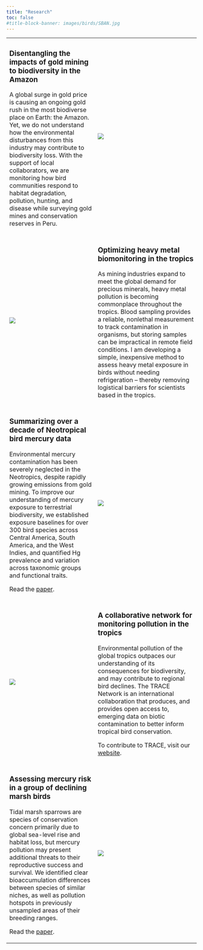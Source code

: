 ```yaml
---
title: "Research"
toc: false
#title-block-banner: images/birds/SBAN.jpg
---
```


+----------------------------------------------------------------------------------------------------------------------------------------------------------------------------------------------------------------------------------------------------------------------------------------------------------------------------------------------------------------------------------------------------------------------------------------------------+---------------------------------------------------------------------------------------------------------------------------------------------------------------------------------------------------------------------------------------------------------------------------------------------------------------------------------------------------------------------------------------------------------------------------------------------------------------------------------------------------------------------+
| ### Disentangling the impacts of gold mining to biodiversity in the Amazon                                                                                                                                                                                                                                                                                                                                                                         | ![](images/DAG.png)                                                                                                                                                                                                                                                                                                                                                                                                                                                                                                 |
|                                                                                                                                                                                                                                                                                                                                                                                                                                                    |                                                                                                                                                                                                                                                                                                                                                                                                                                                                                                                     |
| A global surge in gold price is causing an ongoing gold rush in the most biodiverse place on Earth: the Amazon. Yet, we do not understand how the environmental disturbances from this industry may contribute to biodiversity loss. With the support of local collaborators, we are monitoring how bird communities respond to habitat degradation, pollution, hunting, and disease while surveying gold mines and conservation reserves in Peru. |                                                                                                                                                                                                                                                                                                                                                                                                                                                                                                                     |
+----------------------------------------------------------------------------------------------------------------------------------------------------------------------------------------------------------------------------------------------------------------------------------------------------------------------------------------------------------------------------------------------------------------------------------------------------+---------------------------------------------------------------------------------------------------------------------------------------------------------------------------------------------------------------------------------------------------------------------------------------------------------------------------------------------------------------------------------------------------------------------------------------------------------------------------------------------------------------------+
| ![](images/Venipuncture.jpg)                                                                                                                                                                                                                                                                                                                                                                                                                       | ### Optimizing heavy metal biomonitoring in the tropics                                                                                                                                                                                                                                                                                                                                                                                                                                                             |
|                                                                                                                                                                                                                                                                                                                                                                                                                                                    |                                                                                                                                                                                                                                                                                                                                                                                                                                                                                                                     |
|                                                                                                                                                                                                                                                                                                                                                                                                                                                    | As mining industries expand to meet the global demand for precious minerals, heavy metal pollution is becoming commonplace throughout the tropics. Blood sampling provides a reliable, nonlethal measurement to track contamination in organisms, but storing samples can be impractical in remote field conditions. I am developing a simple, inexpensive method to assess heavy metal exposure in birds without needing refrigeration – thereby removing logistical barriers for scientists based in the tropics. |
+----------------------------------------------------------------------------------------------------------------------------------------------------------------------------------------------------------------------------------------------------------------------------------------------------------------------------------------------------------------------------------------------------------------------------------------------------+---------------------------------------------------------------------------------------------------------------------------------------------------------------------------------------------------------------------------------------------------------------------------------------------------------------------------------------------------------------------------------------------------------------------------------------------------------------------------------------------------------------------+
| ### Summarizing over a decade of Neotropical bird mercury data                                                                                                                                                                                                                                                                                                                                                                                     | ![](images/GAbstractHg.jpg)                                                                                                                                                                                                                                                                                                                                                                                                                                                                                         |
|                                                                                                                                                                                                                                                                                                                                                                                                                                                    |                                                                                                                                                                                                                                                                                                                                                                                                                                                                                                                     |
| Environmental mercury contamination has been severely neglected in the Neotropics, despite rapidly growing emissions from gold mining. To improve our understanding of mercury exposure to terrestrial biodiversity, we established exposure baselines for over 300 bird species across Central America, South America, and the West Indies, and quantified Hg prevalence and variation across taxonomic groups and functional traits.             |                                                                                                                                                                                                                                                                                                                                                                                                                                                                                                                     |
|                                                                                                                                                                                                                                                                                                                                                                                                                                                    |                                                                                                                                                                                                                                                                                                                                                                                                                                                                                                                     |
| Read the [paper](https://link.springer.com/article/10.1007/s10646-023-02706-y).                                                                                                                                                                                                                                                                                                                                                                    |                                                                                                                                                                                                                                                                                                                                                                                                                                                                                                                     |
+----------------------------------------------------------------------------------------------------------------------------------------------------------------------------------------------------------------------------------------------------------------------------------------------------------------------------------------------------------------------------------------------------------------------------------------------------+---------------------------------------------------------------------------------------------------------------------------------------------------------------------------------------------------------------------------------------------------------------------------------------------------------------------------------------------------------------------------------------------------------------------------------------------------------------------------------------------------------------------+
| ![](images/TRACE.png)                                                                                                                                                                                                                                                                                                                                                                                                                              | ### A collaborative network for monitoring pollution in the tropics                                                                                                                                                                                                                                                                                                                                                                                                                                                 |
|                                                                                                                                                                                                                                                                                                                                                                                                                                                    |                                                                                                                                                                                                                                                                                                                                                                                                                                                                                                                     |
|                                                                                                                                                                                                                                                                                                                                                                                                                                                    | Environmental pollution of the global tropics outpaces our understanding of its consequences for biodiversity, and may contribute to regional bird declines. The TRACE Network is an international collaboration that produces, and provides open access to, emerging data on biotic contamination to better inform tropical bird conservation.                                                                                                                                                                     |
|                                                                                                                                                                                                                                                                                                                                                                                                                                                    |                                                                                                                                                                                                                                                                                                                                                                                                                                                                                                                     |
|                                                                                                                                                                                                                                                                                                                                                                                                                                                    | To contribute to TRACE, visit our [website](https://briwildlife.org/trace/).                                                                                                                                                                                                                                                                                                                                                                                                                                        |
+----------------------------------------------------------------------------------------------------------------------------------------------------------------------------------------------------------------------------------------------------------------------------------------------------------------------------------------------------------------------------------------------------------------------------------------------------+---------------------------------------------------------------------------------------------------------------------------------------------------------------------------------------------------------------------------------------------------------------------------------------------------------------------------------------------------------------------------------------------------------------------------------------------------------------------------------------------------------------------+
| ### Assessing mercury risk in a group of declining marsh birds                                                                                                                                                                                                                                                                                                                                                                                     | ![](images/SALS_3x2.jpg)                                                                                                                                                                                                                                                                                                                                                                                                                                                                                            |
|                                                                                                                                                                                                                                                                                                                                                                                                                                                    |                                                                                                                                                                                                                                                                                                                                                                                                                                                                                                                     |
| Tidal marsh sparrows are species of conservation concern primarily due to global sea-level rise and habitat loss, but mercury pollution may present additional threats to their reproductive success and survival. We identified clear bioaccumulation differences between species of similar niches, as well as pollution hotspots in previously unsampled areas of their breeding ranges.                                                        |                                                                                                                                                                                                                                                                                                                                                                                                                                                                                                                     |
|                                                                                                                                                                                                                                                                                                                                                                                                                                                    |                                                                                                                                                                                                                                                                                                                                                                                                                                                                                                                     |
| Read the [paper](https://link.springer.com/article/10.1007/s10646-021-02461-y).                                                                                                                                                                                                                                                                                                                                                                    |                                                                                                                                                                                                                                                                                                                                                                                                                                                                                                                     |
+----------------------------------------------------------------------------------------------------------------------------------------------------------------------------------------------------------------------------------------------------------------------------------------------------------------------------------------------------------------------------------------------------------------------------------------------------+---------------------------------------------------------------------------------------------------------------------------------------------------------------------------------------------------------------------------------------------------------------------------------------------------------------------------------------------------------------------------------------------------------------------------------------------------------------------------------------------------------------------+
